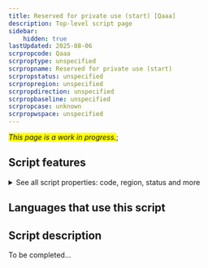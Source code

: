 ```yaml
---
title: Reserved for private use (start) [Qaaa]
description: Top-level script page
sidebar:
    hidden: true
lastUpdated: 2025-08-06
scrpropcode: Qaaa
scrproptype: unspecified
scrpropname: Reserved for private use (start)
scrpropstatus: unspecified
scrpropregion: unspecified
scrpropdirection: unspecified
scrpropbaseline: unspecified
scrpropcase: unknown
scrpropwspace: unspecified
---
```


<span style='background-color:yellow'>_This page is a work in progress._</span>;


## Script features

<details>
<summary> See all script properties: code, region, status and more</summary>
<ScriptInfo />
</details>

## Languages that use this script

<WsList script='Qaaa' wsMax='5' />

## Script description

To be completed...

